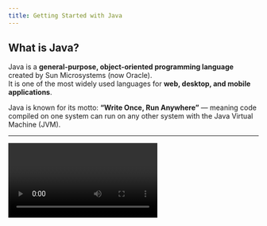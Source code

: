 ```yaml
---
title: Getting Started with Java
---
```


## What is Java?

Java is a **general-purpose, object-oriented programming language** created by Sun Microsystems (now Oracle).\
It is one of the most widely used languages for **web, desktop, and mobile applications**.

Java is known for its motto: **“Write Once, Run Anywhere”** — meaning code compiled on one system can run on any other system with the Java Virtual Machine (JVM).

***

<Video id="bm0OyhwFDuY" />

## Why Learn Java?

* It powers **millions of applications** (banking systems, Android apps, enterprise software).
* It’s **platform independent** (runs on Windows, macOS, Linux).
* Huge ecosystem and community support.
* In-demand skills for **jobs in backend, mobile, and enterprise development**.

***

## Key Features of Java

* **Object-Oriented** – everything is structured around classes & objects.
* **Platform Independent** – JVM allows the same program to run on multiple systems.
* **Secure & Robust** – strong memory management and error handling.
* **Multithreaded** – supports running tasks in parallel.
* **Rich Libraries** – built-in APIs for networking, data, GUIs, etc.

***

## Getting Started with Java

Follow these steps to set up Java and run your first program.

<Steps>
  <Step title="Install Java">
    ## Why Install Java?

    Java programs require the **Java Development Kit (JDK)**.\
    The JDK includes tools to **compile** and **run** Java code.

    ## Installation Commands

    ```bash
    # macOS (Homebrew)
    brew install openjdk

    # Ubuntu/Debian
    sudo apt update
    sudo apt install openjdk-17-jdk

    # Windows (winget)
    winget install Microsoft.OpenJDK.17
    ```

    ## Verify Installation

    Run this command to confirm:

    ```bash
    java -version
    ```

    You should see your installed version of Java.
  </Step>

  <Step title="Write Your First Program">
    ## Create the File

    Open your editor and create a file named **`HelloWorld.java`**.

    ## Add the Code

    ```java
    public class HelloWorld {
        public static void main(String[] args) {
            System.out.println("Hello, Java!");
        }
    }
    ```

    ## Notes

    * The filename must match the class name (`HelloWorld`).
    * `System.out.println` prints text to the screen.
  </Step>

  <Step title="Compile Your Program">
    ## What is Compilation?

    Java code is not run directly — it is **compiled** into bytecode first.\
    This makes it platform-independent.

    ## Compile Command

    ```bash
    javac HelloWorld.java
    ```

    This creates a file called **`HelloWorld.class`**.

    ## Check for Errors

    If nothing is printed, it means the compilation was successful.
  </Step>

  <Step title="Run Your Program">
    ## Execute the Program

    Run the compiled class with:

    ```bash
    java HelloWorld
    ```

    (don’t add `.class` — just the class name).

    ## Expected Output

    ```
    Hello, Java!
    ```

    ## What’s Next?

    You’ve written, compiled, and run your first Java program!

    Next steps:

    * Try printing your name.
    * Add simple math (e.g., `System.out.println(2 + 3)`).
    * Explore **variables, loops, and conditions**.
  </Step>
</Steps>
